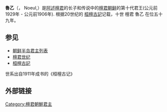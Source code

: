 {{Multiple issues|
{{Notability Unreferenced|time=2022-06-26T05:01:20+00:00}}
{{Unreferenced|time=2022-06-26T05:01:20+00:00}}
}}
{{Infobox Korean name
|hangul=노을 단군
|hanja=魯乙
|rr=Noeul
|mr=Noeul
}}
'''魯乙'''（{{lang|ko|노을 단군}}，	Noeul,{{lang|ko|魯乙檀君}}）是[[阿述檀君|阿述檀君]]的长子和传说中的[[檀君朝鲜|檀君朝鲜]]的第十代君王(公元前1929年 - 公元前1906年). 
根据20世纪的 [[桓檀古記|桓檀古記]]记载，十世 檀君 魯乙 在位五十九年。

==参见==
*[[朝鲜半岛君主列表|朝鲜半岛君主列表]]
*[[檀君世纪|檀君世纪]]
*[[桓檀古記|桓檀古記]]

世系出自1911年成书的《桓檀古记》

==外部链接==
{{wikisource|桓檀古記|《桓檀古記 檀 君 世 紀》}}
{{Wikiquote}}

[[Category:檀君朝鮮君主|Category:檀君朝鮮君主]]

{{start box}}
{{succession box|
 before= [[阿述|阿述]]|
 title=[[檀君朝鲜|檀君朝鲜]]君王|
 after=[[道奚|道奚]]|
 years=[[2155_BC|2155 BC]] – [[2106_BC|2106 BC]]
}}